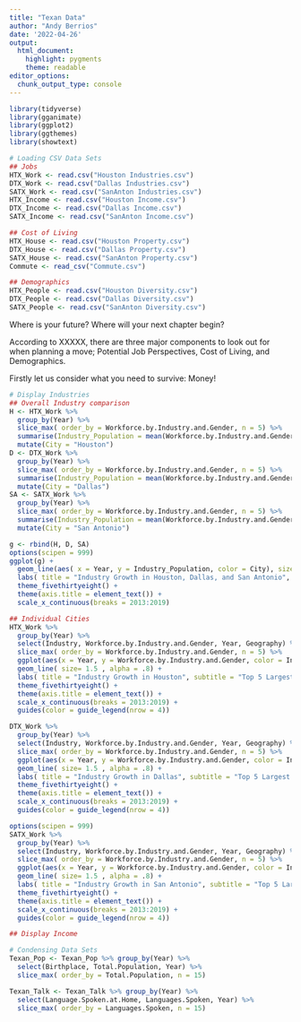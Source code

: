 ```yaml
---
title: "Texan Data"
author: "Andy Berrios"
date: '2022-04-26'
output:   
  html_document:
    highlight: pygments
    theme: readable
editor_options: 
  chunk_output_type: console
---
```


```r
library(tidyverse)
library(gganimate)
library(ggplot2)
library(ggthemes)
library(showtext)
```


```r
# Loading CSV Data Sets
## Jobs
HTX_Work <- read.csv("Houston Industries.csv")
DTX_Work <- read.csv("Dallas Industries.csv")
SATX_Work <- read.csv("SanAnton Industries.csv")
HTX_Income <- read.csv("Houston Income.csv")
DTX_Income <- read.csv("Dallas Income.csv")
SATX_Income <- read.csv("SanAnton Income.csv")

## Cost of Living
HTX_House <- read.csv("Houston Property.csv")
DTX_House <- read.csv("Dallas Property.csv")
SATX_House <- read.csv("SanAnton Property.csv")
Commute <- read_csv("Commute.csv")

## Demographics
HTX_People <- read.csv("Houston Diversity.csv")
DTX_People <- read.csv("Dallas Diversity.csv")
SATX_People <- read.csv("SanAnton Diversity.csv")
```

Where is your future? Where will your next chapter begin?

According to XXXXX, there are three major components to look out for when planning a move; Potential Job Perspectives, Cost of Living, and Demographics.


Firstly let us consider what you need to survive: Money!

```r
# Display Industries
## Overall Industry comparison
H <- HTX_Work %>% 
  group_by(Year) %>% 
  slice_max( order_by = Workforce.by.Industry.and.Gender, n = 5) %>% 
  summarise(Industry_Population = mean(Workforce.by.Industry.and.Gender)) %>% 
  mutate(City = "Houston")
D <- DTX_Work %>% 
  group_by(Year) %>% 
  slice_max( order_by = Workforce.by.Industry.and.Gender, n = 5) %>% 
  summarise(Industry_Population = mean(Workforce.by.Industry.and.Gender)) %>% 
  mutate(City = "Dallas")
SA <- SATX_Work %>% 
  group_by(Year) %>% 
  slice_max( order_by = Workforce.by.Industry.and.Gender, n = 5) %>% 
  summarise(Industry_Population = mean(Workforce.by.Industry.and.Gender)) %>% 
  mutate(City = "San Antonio")
```

```r
g <- rbind(H, D, SA)
options(scipen = 999)
ggplot(g) + 
  geom_line(aes( x = Year, y = Industry_Population, color = City), size = 1.5) +  
  labs( title = "Industry Growth in Houston, Dallas, and San Antonio", subtitle = "Within Top 5 Industries", x = "Year", y = "Workforce Number", color = "City") +
  theme_fivethirtyeight() +
  theme(axis.title = element_text()) +
  scale_x_continuous(breaks = 2013:2019) 

## Individual Cities
HTX_Work %>% 
  group_by(Year) %>% 
  select(Industry, Workforce.by.Industry.and.Gender, Year, Geography) %>% 
  slice_max( order_by = Workforce.by.Industry.and.Gender, n = 5) %>% 
  ggplot(aes(x = Year, y = Workforce.by.Industry.and.Gender, color = Industry)) +
  geom_line( size= 1.5 , alpha = .8) +
  labs( title = "Industry Growth in Houston", subtitle = "Top 5 Largest Industries", x = "Year", y = "Workforce Number") +
  theme_fivethirtyeight() +
  theme(axis.title = element_text()) +
  scale_x_continuous(breaks = 2013:2019) +
  guides(color = guide_legend(nrow = 4))

DTX_Work %>% 
  group_by(Year) %>% 
  select(Industry, Workforce.by.Industry.and.Gender, Year, Geography) %>% 
  slice_max( order_by = Workforce.by.Industry.and.Gender, n = 5) %>% 
  ggplot(aes(x = Year, y = Workforce.by.Industry.and.Gender, color = Industry)) +
  geom_line( size= 1.5 , alpha = .8) +
  labs( title = "Industry Growth in Dallas", subtitle = "Top 5 Largest Industries", x = "Year", y = "Workforce Number") +
  theme_fivethirtyeight() +
  theme(axis.title = element_text()) +
  scale_x_continuous(breaks = 2013:2019) +
  guides(color = guide_legend(nrow = 4))

options(scipen = 999)
SATX_Work %>% 
  group_by(Year) %>% 
  select(Industry, Workforce.by.Industry.and.Gender, Year, Geography) %>% 
  slice_max( order_by = Workforce.by.Industry.and.Gender, n = 5) %>% 
  ggplot(aes(x = Year, y = Workforce.by.Industry.and.Gender, color = Industry)) +
  geom_line( size= 1.5 , alpha = .8) +
  labs( title = "Industry Growth in San Antonio", subtitle = "Top 5 Largest Industries", x = "Year", y = "Workforce Number") +
  theme_fivethirtyeight() +
  theme(axis.title = element_text()) +
  scale_x_continuous(breaks = 2013:2019) +
  guides(color = guide_legend(nrow = 4))

## Display Income
```










```r
# Condensing Data Sets
Texan_Pop <- Texan_Pop %>% group_by(Year) %>% 
  select(Birthplace, Total.Population, Year) %>% 
  slice_max( order_by = Total.Population, n = 15)

Texan_Talk <- Texan_Talk %>% group_by(Year) %>% 
  select(Language.Spoken.at.Home, Languages.Spoken, Year) %>%
  slice_max( order_by = Languages.Spoken, n = 15)


```











